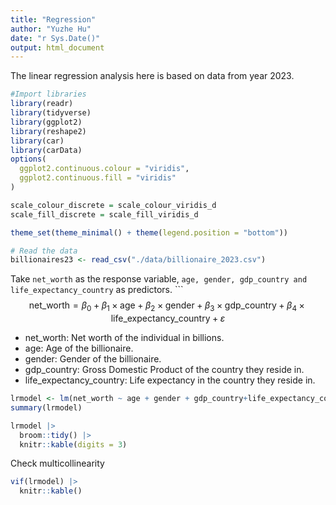 ```yaml
---
title: "Regression"
author: "Yuzhe Hu"
date: "r Sys.Date()"
output: html_document
---
```

The linear regression analysis here is based on data from year 2023.
```r
#Import libraries
library(readr)
library(tidyverse)
library(ggplot2)
library(reshape2)
library(car)
library(carData)
options(
  ggplot2.continuous.colour = "viridis",
  ggplot2.continuous.fill = "viridis"
)

scale_colour_discrete = scale_colour_viridis_d
scale_fill_discrete = scale_fill_viridis_d

theme_set(theme_minimal() + theme(legend.position = "bottom"))
```

```r
# Read the data
billionaires23 <- read_csv("./data/billionaire_2023.csv")
```

Take `net_worth` as the response variable, `age, gender, gdp_country and life_expectancy_country` as predictors.
```$$\text{net_worth} = \beta_0 + \beta_1 \times \text{age}+ \beta_2 \times \text{gender} + \beta_3 \times \text{gdp_country} + \beta_4 \times \text{life_expectancy_country} + \varepsilon$$

* net_worth: Net worth of the individual in billions.
* age: Age of the billionaire.
* gender: Gender of the billionaire.
* gdp_country: Gross Domestic Product of the country they reside in.
* life_expectancy_country: Life expectancy in the country they reside in.

```r
lrmodel <- lm(net_worth ~ age + gender + gdp_country+life_expectancy_country, data = billionaires23)
summary(lrmodel)
```

```r
lrmodel |> 
  broom::tidy() |> 
  knitr::kable(digits = 3)
```

Check multicollinearity
```r
vif(lrmodel) |> 
  knitr::kable() 
```



